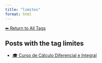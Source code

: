 ```yaml
---
title: "limites"
format: html
---
```


[⬅ Return to All Tags](../tags.qmd)

## Posts with the tag **limites**

- [🎓 Curso de Cálculo Diferencial e Integral](/posts/cursos/matematica/calculo/index.html)
